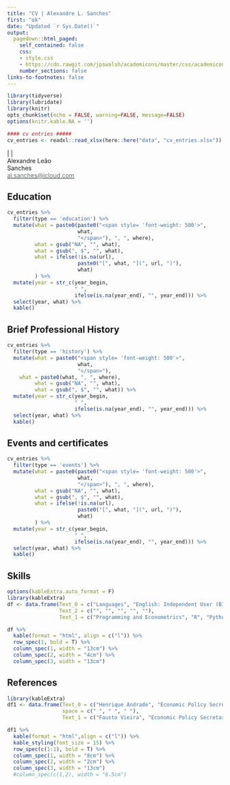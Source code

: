```yaml
---
title: "CV | Alexandre L. Sanches"
first: "ok"
date: "Updated `r Sys.Date()`"
output:
  pagedown::html_paged:
    self_contained: false
    css: 
    - style.css
    - https://cdn.rawgit.com/jpswalsh/academicons/master/css/academicons.min.css
    number_sections: false
links-to-footnotes: false
---
```


```r
library(tidyverse)
library(lubridate)
library(knitr)
opts_chunk$set(echo = FALSE, warning=FALSE, message=FALSE)
options(knitr.kable.NA = '')

#### cv entries #####
cv_entries <- readxl::read_xlsx(here::here("data", "cv_entries.xlsx"))

```


<div class = "footer",>
  <a href="mailto:al.sanches@icloud.com" class="icon-block">
      <i class="fas fafooter fa-envelope"> </i>
  </a>
  |
  <a href="https://www.linkedin.com/in/alexandre-leao-sanches/" class="icon-block">
      <i class="fab fafooter fa-linkedin"> </i>
  </a>
  |
  <a href="https://github.com/alexandrsanches" class="icon-block">
      <i class="fab fafooter fa-github"> </i>
  </a>
  
</div>


<div id = "block_container">

<div class = "first", id="bloc1">Alexandre Leão</div>  
<div class = "last", id="bloc2">Sanches</div>

</div>

<div id = "position", class = "position">
<a href="mailto:al.sanches@icloud.com"> <span style="color: #454545"><i class="fas fa-envelope"></i></span> <span style= 'color: #5F6A6A'>al.sanches@icloud.com </a></span>
</div>

## Education {.education .nohead}

```r
cv_entries %>% 
  filter(type == 'education') %>% 
  mutate(what = paste0(paste0("<span style= 'font-weight: 500'>",
                       what, 
                       "</span>"), ", ", where),
         what = gsub("NA", "", what),
         what = gsub(", $", "", what),
         what = ifelse(!is.na(url), 
                       paste0("[", what, "](", url, ")"), 
                       what)
         ) %>% 
  mutate(year = str_c(year_begin, 
                      " ", 
                      ifelse(is.na(year_end), "", year_end))) %>% 
  select(year, what) %>% 
  kable()
```

## Brief Professional History {.history .nohead}

```r
cv_entries %>% 
  filter(type == 'history') %>% 
  mutate(what = paste0("<span style= 'font-weight: 500'>",
                       what, 
                       "</span>"),
    what = paste0(what, ", ", where),
         what = gsub("NA", "", what),
         what = gsub(", $", "", what)) %>% 
  mutate(year = str_c(year_begin, 
                      " ", 
                      ifelse(is.na(year_end), "", year_end))) %>% 
  select(year, what) %>% 
  kable()
```

## Events and certificates {.nohead}

```r
cv_entries %>% 
  filter(type == 'events') %>% 
  mutate(what = paste0(paste0("<span style= 'font-weight: 500'>",
                       what, 
                       "</span>"), ", ", where),
         what = gsub("NA", "", what),
         what = gsub(", $", "", what),
         what = ifelse(!is.na(url), 
                       paste0("[", what, "](", url, ")"), 
                       what)
         ) %>% 
  mutate(year = str_c(year_begin, 
                      " ", 
                      ifelse(is.na(year_end), "", year_end))) %>% 
  select(year, what) %>%
  kable()
```

## Skills {.nohead}

```r
options(kableExtra.auto_format = F)
library(kableExtra)
df <- data.frame(Text_0 = c("Languages", "English: Independent User (B1-B2)", "Portuguese: Native speaker", "", ""),
                 Text_2 = c("", "", "", "", ""),
                 Text_1 = c("Programming and Econometrics", "R", "Python", "EViews", "Excel"))

df %>%
  kable(format = "html", align = c("l")) %>%
  row_spec(1, bold = T) %>%
  column_spec(1, width = "13cm") %>%
  column_spec(2, width = "4cm") %>%
  column_spec(3, width = "13cm")
```

## References {.nohead}

```r
library(kableExtra)
df1 <- data.frame(Text_0 = c("Henrique Andrade", "Economic Policy Secretariat of the Ministry of Economy", "henrique.coelho@economia.gov.br"),
                  space = c(" ", " ", " "),
                  Text_1 = c("Fausto Vieira", "Economic Policy Secretariat of the Ministry of Economy", "fausto.vieira@economia.gov.br"))

df1 %>%
  kable(format = "html",align = c("l")) %>%
  kable_styling(font_size = 15) %>%
  row_spec(c(1:1), bold = T) %>%
  column_spec(1, width = "8cm") %>%
  column_spec(2, width = "2cm") %>%
  column_spec(3, width = "13cm")
  #column_spec(c(1,2), width = "6.5cm")
```
